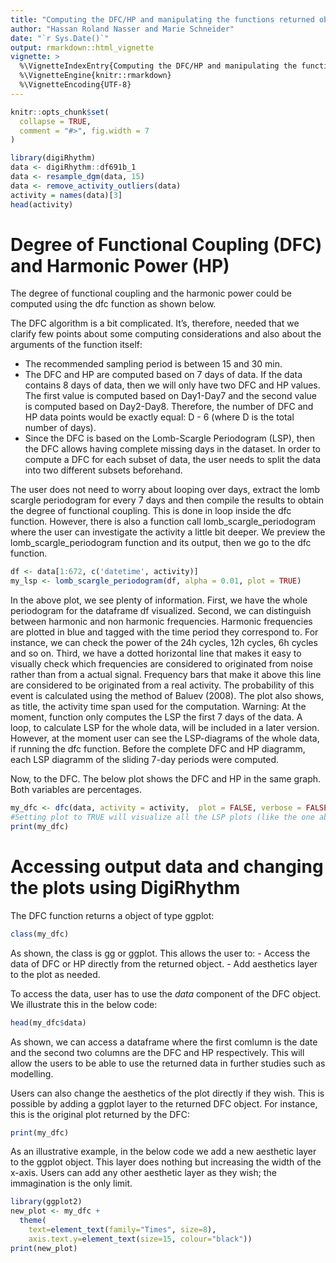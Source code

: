 ```yaml
---
title: "Computing the DFC/HP and manipulating the functions returned objects"
author: "Hassan Roland Nasser and Marie Schneider"
date: "`r Sys.Date()`"
output: rmarkdown::html_vignette
vignette: >
  %\VignetteIndexEntry{Computing the DFC/HP and manipulating the functions returned objects}
  %\VignetteEngine{knitr::rmarkdown}
  %\VignetteEncoding{UTF-8}
---
```


```r
knitr::opts_chunk$set(
  collapse = TRUE,
  comment = "#>", fig.width = 7
)
```

```r
library(digiRhythm)
data <- digiRhythm::df691b_1 
data <- resample_dgm(data, 15)
data <- remove_activity_outliers(data)
activity = names(data)[3]
head(activity)
```

# Degree of Functional Coupling (DFC) and Harmonic Power (HP)
The degree of functional coupling and the harmonic power could be computed using the dfc function as shown below.

The DFC algorithm is a bit complicated. It's, therefore, needed that we clarify few points about some computing considerations and also about the arguments of the function itself:

- The recommended sampling period is between 15 and 30 min.
- The DFC and HP are computed based on 7 days of data. If the data contains 8 days of data, then we will only have two DFC and HP values. The first value is computed based on Day1-Day7 and the second value is computed based on Day2-Day8. Therefore, the number of DFC and HP data points would be exactly equal: D - 6 (where D is the total number of days).
- Since the DFC is based on the Lomb-Scargle Periodogram (LSP), then the DFC allows having complete missing days in the dataset. In order to compute a DFC for each subset of data, the user needs to split the data into two different subsets beforehand.

The user does not need to worry about looping over days, extract the lomb scargle periodogram for every 7 days and then compile the results to obtain the degree of functional coupling. This is done in loop inside the dfc function. However, there
is also a function call lomb_scargle_periodogram where the user can investigate the activity a little bit deeper. We preview the lomb_scargle_periodogram function and its output, then we go to the dfc function.

```r
df <- data[1:672, c('datetime', activity)]
my_lsp <- lomb_scargle_periodogram(df, alpha = 0.01, plot = TRUE)
```

In the above plot, we see plenty of information. First, we have the whole periodogram for the dataframe df visualized. Second, we can distinguish between
harmonic and non harmonic frequencies. Harmonic frequencies are plotted in blue and tagged with the time period they correspond to. For instance, we can check the power of the 24h cycles, 12h cycles, 6h cycles and so on. Third, we have a dotted horizontal line that makes it easy to visually check which frequencies are considered to originated from noise rather than from a actual signal. Frequency bars that make it above this line are considered to be originated from a real activity. The probability of this event is calculated using the method of Baluev (2008). The plot also shows, as title, the activity time span used for the computation.
Warning: At the moment, function only computes the LSP the first 7 days of the data. A loop, to calculate LSP for the whole data, will be included in a later version. However, at the moment user can see the LSP-diagrams of the whole data, if running the dfc function. Before the complete DFC and HP diagramm, each LSP diagramm of the sliding 7-day periods were computed.

Now, to the DFC. The below plot shows the DFC and HP in the same graph. Both variables are percentages.

```r
my_dfc <- dfc(data, activity = activity,  plot = FALSE, verbose = FALSE)
#Setting plot to TRUE will visualize all the LSP plots (like the one above) during each sliding window. Rather used for deeper investigation and debugging.
print(my_dfc)
```
# Accessing output data and changing the plots using DigiRhythm

The DFC function returns a object of type ggplot:

```r
class(my_dfc)
```

As shown, the class is gg or ggplot. This allows the user to:
- Access the data of DFC or HP directly from the returned object.
- Add aesthetics layer to the plot as needed.

To access the data, user has to use the *data* component of the DFC object. We illustrate this in the below code:

```r
head(my_dfc$data)
```
As shown, we can access a dataframe where the first comlumn is the date and the second two columns are the DFC and HP respectively. This will allow the users to be able to use the returned data in further studies such as modelling.

Users can also change the aesthetics of the plot directly if they wish. This is possible by adding a ggplot layer to the returned DFC object. For instance, this is the original plot returned by the DFC:

```r
print(my_dfc)
```
As an illustrative example, in the below code we add a new aesthetic layer to the ggplot object. This layer does nothing but increasing the width of the x-axis. Users can add any other aesthetic layer as they wish; the immagination is the only limit.

```r
library(ggplot2)
new_plot <- my_dfc + 
  theme(
    text=element_text(family="Times", size=8), 
    axis.text.y=element_text(size=15, colour="black"))
print(new_plot)

```
